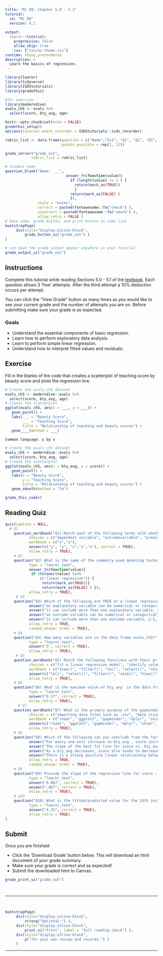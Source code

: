 ```yaml
---
title: "RC 08: Chapter 5.0 - 5.1"
tutorial:
  id: "RC_08"
  version: 0.1
  
output:
  learnr::tutorial:
    progressive: false
    allow_skip: true
    css: ["css/nu-theme.css"]
runtime: shiny_prerendered
description: >
  Learn the basics of regression.
---
```


```r
library(learnr)
library(tidyverse)
library(ISDStutorials)
library(gradethis)

#for exercise
library(moderndive)
evals_ch5 <- evals %>%
  select(score, bty_avg, age)

knitr::opts_chunk$set(echo = FALSE)
gradethis_setup()
options(tutorial.event_recorder = ISDStutorials::isds_recorder)
```


```r
rubric_list <- data.frame(question = c("Name","Ex1", "Q1", "Q2", "Q3", "Q4", "Q5", "Q6", "Q7", "Q8", "Q9", "Q10"),
                          points_possible = rep(1, 12))

grade_server("grade_out", 
            rubric_list = rubric_list)
```


```r
# student name
question_blank("Name: ___",
                            answer_fn(function(value){
                              if (length(value) >= 1 ) {
                                return(mark_as(TRUE))
                                }
                              return(mark_as(FALSE) )
                              }),
               style = "notes",
               correct = paste0(fontawesome::fa("check") ),
               incorrect = paste0(fontawesome::fa("xmark") ),
               allow_retry = FALSE )
# have name, grade button, and print button on same line
bootstrapPage(
     div(style="display:inline-block",
         grade_button_ui("grade_out") )
)

# can have the grade output appear anywhere in your tutorial
grade_output_ui("grade_out")
```

## Instructions

Complete this tutorial while reading Sections 5.0 - 5.1 of the [textbook](https://nustat.github.io/intro-stat-data-sci/05-regression.html). Each question allows 3 'free' attempts. After the third attempt a 10% deduction occurs per attempt.

You can click the "View Grade" button as many times as you would like to see your current grade and the number of attempts you are on. Before submitting make sure your grade is as expected.

### Goals

-   Understand the essential components of basic regression.
-   Learn how to perform exploratory data analysis. 
-   Learn to perform simple linear regression.
-   Understand how to interpret fitted values and residuals.


## Exercise

Fill in the blanks of the code that creates a scatterplot of teaching score by beauty score and plots the regression line.

```r
# Create the evals_ch5 dataset
evals_ch5 <- moderndive::evals %>%
  select(score, bty_avg, age)
# Create the scatterplot
ggplot(evals_ch5, aes(x = ___, y = ___)) +
   geom_point() +
   labs(___ = "Beauty Score",
        ___ = "Teaching Score",
        title = "Relationship of teaching and beauty scores") +
   geom____(method = ___)
```

```r
Common language: y by x
```

```r
# Create the evals_ch5 dataset
evals_ch5 <- moderndive::evals %>%
  select(score, bty_avg, age)
# Create the scatterplot
ggplot(evals_ch5, aes(x = bty_avg, y = score)) +
   geom_point() +
   labs(x = "Beauty Score",
        y = "Teaching Score",
        title = "Relationship of teaching and beauty scores") +
   geom_smooth(method = "lm")
```

```r
grade_this_code()
```


## Reading Quiz

```r

quiz(caption = NULL,
  # Q1
    question_wordbank("Q1) Match each of the following terms with whether they refer to the variable y or x in a data model.",
           choices = c("dependent variable", "outcomevariable", "predictor variable", "explanatory variable", "independent variable"),
           wordbank = c("x","y"),
           answer(c("y", "y", "x","x","x"), correct = TRUE),
           allow_retry = TRUE), 
    # Q2 
    question("Q2) What is the name of the commonly-used modeling technique that is the focus of Chapter 5? (Hint: it's two words)", 
           type = "learnr_text",
           answer_fn(function(value){
            if (tolower(value) %in% 
                c("linear regression")) {
                 return(mark_as(TRUE))}
                 return(mark_as(FALSE) ) }),
           allow_retry = TRUE),
     # Q3
    question("Q3) Which of the following are TRUE of a linear regression model? ",
           answer("an explanatory variable can be numerical or categorical", correct = TRUE),
           answer("it can include more than one explanatory variable, x", correct = TRUE),
           answer("an outcome variable can be numerical or categorical"),
           answer("it can include more than one outcome variable, y"),
           allow_retry = TRUE,
           random_answer_order = TRUE),  
    # Q4
    question("Q4) How many variables are in the data frame evals_ch5?", 
           type = "learnr_text",
           answer("3", correct = TRUE),
           allow_retry = TRUE),  
     # Q5
    question_wordbank("Q5) Match the following functions with their primary purpose.",
           choices = c("fit a linear regression model", "identify columns of a dataframe to keep", "identify rows of a dataframe to keep", "view summary information for each variable", "look at raw data"),
           wordbank = c("View()", "filter()", "lm()", "select()", "skim()"),
           answer(c("lm()", "select()", "filter()", "skim()", "View()"), correct = TRUE),
           allow_retry = TRUE),
    # Q6
    question("Q6) What is the maximum value of bty_avg  in the data frame evals? Round to two decimal places.", 
           type = "learnr_text",
           answer("8.17", correct = TRUE),
           allow_retry = TRUE),    
      # Q7
    question_wordbank("Q7) What is the primary purpose of the gapminder package?",
           choices = c("importing data files such as .csv", "data visualization", "includes datasets for analysis", "data wrangling", "computing summary statistics", "converting data to tidy format"),
           wordbank = c("readr", "ggplot2", "gapminder", "dplyr", "skimr", "tidyr"),
           answer(c("readr", "ggplot2", "gapminder", "dplyr", "skimr", "tidyr"), correct = TRUE),
           allow_retry = TRUE), 
    # Q8
    question("Q8) Which of the following can you conclude from the fact that the correlation coefficient between score and bty_avg is 0.187? Select all that apply.",
           answer("For every one unit increase in bty_avg , score increases by 0.187 on average."),
           answer("The slope of the best fit line for score vs. bty_avg is positive.", correct = TRUE),
           answer("As a bty_avg decreases, score also tends to decrease.", correct = TRUE),
           answer("There is a strong positive linear relationship between score and bty_avg."),
           allow_retry = TRUE,
           random_answer_order = TRUE),   
    # Q9
    question("Q9) Provide the slope of the regression line for score ~ bty_avg. Round to 3 decimal places.", 
           type = "learnr_text",
           answer("0.067", correct = TRUE),
           answer(".067", correct = TRUE),
           allow_retry = TRUE), 
    # Q10
    question("Q10) What is the fitted/predicted value for the 24th instructor in the evals_ch5 dataset when fitting the regression model score ~ bty_avg?", 
           type = "learnr_text",
           answer("4.25", correct = TRUE),
           allow_retry = TRUE)
)

```

## Submit

Once you are finished:

-   Click the 'Download Grade' button below. This will download an html document of your grade summary.
-   Make sure your grade is correct and as expected!
-   Submit the downloaded html to Canvas.

```r
grade_print_ui("grade_out")
```

<br>
<hr /> 
<br>

```r
bootstrapPage(
     div(style="display:inline-block", 
         strong("Optional:") ),
     div(style="display:inline-block",
         print_ui("Print", label = "full reading check") ),
     div(style="display:inline-block", 
         p("for your own review and records.") ) 
     )
```
<hr /> 
